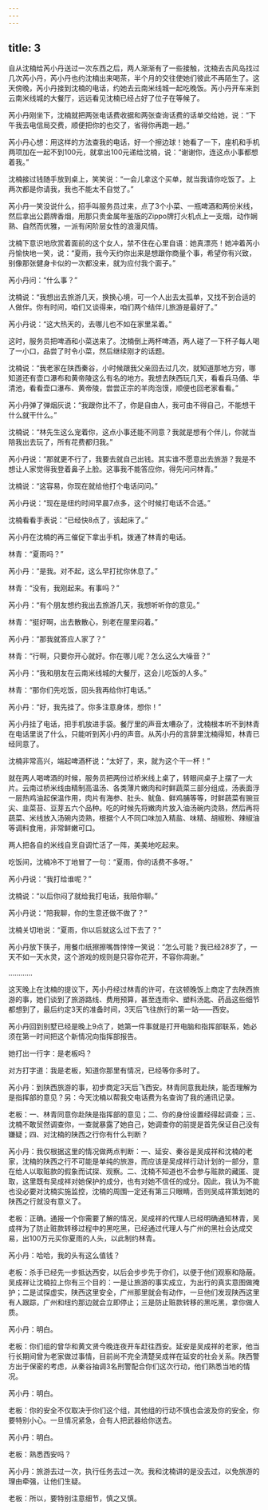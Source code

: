 ```yaml
---
---
---
```

title: 3
---




自从沈楠给芮小丹送过一次东西之后，两人渐渐有了一些接触，沈楠去古风岛找过几次芮小丹，芮小丹也约沈楠出来喝茶，半个月的交往使她们彼此不再陌生了。这天傍晚，芮小丹接到沈楠的电话，约她去云南米线城一起吃晚饭。芮小丹开车来到云南米线城的大餐厅，远远看见沈楠已经占好了位子在等候了。

芮小丹刚坐下，沈楠就把两张电话费收据和两张查询话费的话单交给她，说：“下午我去电信局交费，顺便把你的也交了，省得你再跑一趟。”

芮小丹心想：用这样的方法查我的电话，好一个擦边球！她看了一下，座机和手机两项加在一起不到100元，就拿出100元递给沈楠，说：“谢谢你，连这点小事都想着我。”

沈楠接过钱随手放到桌上，笑笑说：“一会儿拿这个买单，就当我请你吃饭了。上两次都是你请我，我也不能太不自觉了。”

芮小丹一笑没说什么，招手叫服务员过来，点了3个小菜、一瓶啤酒和两份米线，然后拿出公爵牌香烟，用那只贵金属年鉴版的Zippo牌打火机点上一支烟，动作娴熟、自然而优雅，一派有闲阶层女性的浪漫风情。

沈楠下意识地欣赏着面前的这个女人，禁不住在心里自语：她真漂亮！她冲着芮小丹愉快地一笑，说：“夏雨，我今天约你出来是想跟你商量个事，希望你有兴致，别像那张健身卡似的一次都没来，就为应付我个面子。”

芮小丹问：“什么事？”

沈楠说：“我想出去旅游几天，换换心境，可一个人出去太孤单，又找不到合适的人做伴。你有时间，咱们又谈得来，咱们两个结伴儿旅游是最好了。”

芮小丹说：“这大热天的，去哪儿也不如在家里呆着。”

这时，服务员把啤酒和小菜送来了。沈楠倒上两杯啤酒，两人碰了一下杯子每人喝了一小口，品尝了时令小菜，然后继续刚才的话题。

沈楠说：“我老家在陕西秦谷，小时候跟我父亲回去过几次，就知道那地方穷，哪知道还有壶口瀑布和黄帝陵这么有名的地方。我想去陕西玩几天，看看兵马俑、华清池，看看壶口瀑布、黄帝陵，尝尝正宗的羊肉泡馍，顺便也回老家看看。”

芮小丹弹了弹烟灰说：“我跟你比不了，你是自由人，我可由不得自己，不能想干什么就干什么。”

沈楠说：“林先生这么宠着你，这点小事还能不同意？我就是想有个伴儿，你就当陪我出去玩了，所有花费都归我。”

芮小丹说：“那就更不行了，我要去就自己出钱。其实谁不愿意出去旅游？我是不想让人家觉得我登着鼻子上脸。这事我不能答应你，得先问问林青。”

沈楠说：“这容易，你现在就给他打个电话问问。”

芮小丹说：“现在是纽约时间早晨7点多，这个时候打电话不合适。”

沈楠看看手表说：“已经快8点了，该起床了。”

芮小丹在沈楠的再三催促下拿出手机，拨通了林青的电话。

林青：“夏雨吗？”

芮小丹：“是我。对不起，这么早打扰你休息了。”

林青：“没有，我刚起来。有事吗？”

芮小丹：“有个朋友想约我出去旅游几天，我想听听你的意见。”

林青：“挺好啊，出去散散心，别老在屋里闷着。”

芮小丹：“那我就答应人家了？”

林青：“行啊，只要你开心就好。你在哪儿呢？怎么这么大噪音？”

芮小丹：“我和朋友在云南米线城的大餐厅，这会儿吃饭的人多。”

林青：“那你们先吃饭，回头我再给你打电话。”

芮小丹：“好，我先挂了。你多注意身体，想你！”

芮小丹挂了电话，把手机放进手袋。餐厅里的声音太嘈杂了，沈楠根本听不到林青在电话里说了什么，只能听到芮小丹的声音。从芮小丹的言辞里沈楠得知，林青已经同意了。

沈楠非常高兴，端起啤酒杯说：“太好了，来，就为这个干一杯！”

就在两人喝啤酒的时候，服务员把两份过桥米线上桌了，转眼间桌子上摆了一大片。云南过桥米线由精制高温汤、各类薄片嫩肉和时鲜蔬菜三部分组成，汤表面浮一层热鸡油起保温作用，肉片有海参、肚头、鱿鱼、鲜鸡脯等等，时鲜蔬菜有豌豆尖、韭菜苔、豆芽五六个品种。吃的时候先将嫩肉片放入油汤碗内烫熟，然后再将蔬菜、米线放入汤碗内烫熟，根据个人不同口味加入精盐、味精、胡椒粉、辣椒油等调料食用，非常鲜嫩可口。

两人把各自的米线自烹自调忙活了一阵，美美地吃起来。

吃饭间，沈楠冷不丁地冒了一句：“夏雨，你的话费不多呀。”

芮小丹说：“我打给谁呢？”

沈楠说：“以后你闷了就给我打电话，我陪你聊。”

芮小丹说：“陪我聊，你的生意还做不做了？”

沈楠关切地说：“夏雨，你以后就这么过下去了？”

芮小丹放下筷子，用餐巾纸擦擦嘴唇悻悻一笑说：“怎么可能？我已经28岁了，一天不如一天水灵，这个游戏的规则是只容你花开，不容你凋谢。”

…………

这天晚上在沈楠的提议下，芮小丹经过林青的许可，在这顿晚饭上商定了去陕西旅游的事，她们谈到了旅游路线、费用预算，甚至连雨伞、塑料汤匙、药品这些细节都想到了，最后约定3天的准备时间，3天后飞往旅行的第一站——西安。

芮小丹回到别墅已经是晚上9点了，她第一件事就是打开电脑和指挥部联系，她必须在第一时间把这个新情况向指挥部报告。

她打出一行字：是老板吗？

对方打字道：我是老板，知道你那里有情况，已经等你多时了。

芮小丹：到陕西旅游的事，初步商定3天后飞西安。林青同意我赴陕，能否理解为是指挥部的意见？另：今天沈楠以帮我交电话费为名查询了我的通讯记录。

老板：一、林青同意你赴陕是指挥部的意见；二、你的身份设置经得起调查；三、沈楠不敢贸然调查你，一查就暴露了她自己，她调查你的前提是首先保证自己没有嫌疑；四、对沈楠的陕西之行你有什么判断？

芮小丹：我仅根据这里的情况做两点判断：一、延安、秦谷是吴成祥和沈楠的老家，沈楠的陕西之行不可能是单纯的旅游，而应该是吴成祥行动计划的一部分，意在给人以取赃款的假象而试探、观察。二、沈楠不知道也不会参与赃款的藏匿、提取，这里既有吴成祥对她保护的成分，也有对她不信任的成分。因此，我认为不能也没必要对沈楠实施监控，沈楠的周围一定还有第三只眼睛，否则吴成祥策划她的陕西之行就没有意义了。

老板：正确。通报一个你需要了解的情况，吴成祥的代理人已经明确通知林青，吴成祥为了防止赃款转移过程中的黑吃黑，已经通过代理人与广州的黑社会达成交易，出100万元买你夏雨的人头，以此制约林青。

芮小丹：哈哈，我的头有这么值钱？

老板：杀手已经先一步抵达西安，以后会步步先于你们，以便于他们观察和隐蔽。吴成祥让沈楠拉上你有三个目的：一是让旅游的事实成立，为出行的真实意图做掩护；二是试探虚实，陕西这里安全，广州那里就会有动作，一旦他们发现陕西这里有人跟踪，广州和纽约那边就会立即停止；三是防止赃款转移的黑吃黑，拿你做人质。

芮小丹：明白。

老板：你们组的曾华和黄文贤今晚连夜开车赶往西安。延安是吴成祥的老家，他当行长期间曾为老家做过事情，目前尚不完全清楚吴成祥在延安的社会关系。陕西警方出于保密的考虑，从秦谷抽调3名刑警配合你们这次行动，他们熟悉当地的情况。

芮小丹：明白。

老板：你的安全不仅取决于你们这个组，其他组的行动不慎也会波及你的安全，你要特别小心。一旦情况紧急，会有人把武器给你送去。

芮小丹：明白。

老板：熟悉西安吗？

芮小丹：旅游去过一次，执行任务去过一次。我和沈楠讲的是没去过，以免旅游的理由牵强，让他们生疑。

老板：所以，要特别注意细节，慎之又慎。